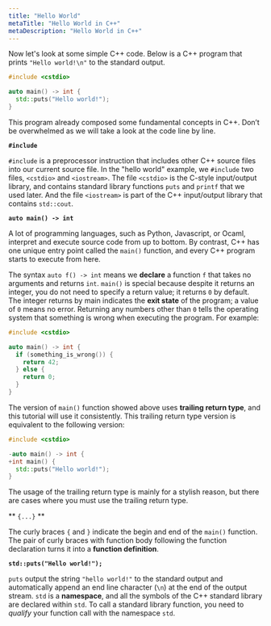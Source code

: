 ```yaml
---
title: "Hello World"
metaTitle: "Hello World in C++"
metaDescription: "Hello World in C++"
---
```


Now let's look at some simple C++ code.
Below is a C++ program that prints `"Hello world!\n"` to the standard output.

```cpp
#include <cstdio>

auto main() -> int {
  std::puts("Hello world!");
}
```

This program already composed some fundamental concepts in C++. Don’t be overwhelmed as we will take a look at the code line by line.

**`#include`**

`#include` is a preprocessor instruction that includes other C++ source files into our current source file.
In the "hello world" example, we `#include` two files, `<cstdio>` and `<iostream>`.
The file `<cstdio>` is the C-style input/output library, and contains standard library functions `puts` and `printf` that we used later.
And the file `<iostream>` is part of the C++ input/output library that contains `std::cout`.

**`auto main() -> int`**

A lot of programming languages, such as Python, Javascript, or Ocaml, interpret and execute source code from up to bottom.
By contrast, C++ has one unique entry point called the `main()` function, and every C++ program starts to execute from here.

The syntax `auto f() -> int` means we **declare** a function `f` that takes no arguments and returns `int`.
`main()` is special because despite it returns an integer, you do not need to specify a return value; it returns `0` by default.
The integer returns by main indicates the **exit state** of the program; a value of `0` means no error.
Returning any numbers other than `0` tells the operating system that something is wrong when executing the program.
For example:

```cpp
#include <cstdio>

auto main() -> int {
  if (something_is_wrong()) {
    return 42;
  } else {
    return 0;
  }
}
```

The version of `main()` function showed above uses **trailing return type**, and this tutorial will use it consistently.
This trailing return type version is equivalent to the following version:

```cpp
#include <cstdio>

-auto main() -> int {
+int main() {
  std::puts("Hello world!");
}
```

The usage of the trailing return type is mainly for a stylish reason, but there are cases where you must use the trailing return type.

** `{...}` **

The curly braces `{` and `}` indicate the begin and end of the `main()` function.
The pair of curly braces with function body following the function declaration turns it into a **function definition**.

**`std::puts("Hello world!");`**

`puts` output the string `"hello world!"` to the standard output and automatically append an end line character (`\n`) at the end of the output stream.
`std` is a **namespace**, and all the symbols of the C++ standard library are declared within `std`.
To call a standard library function, you need to *qualify* your function call with the namespace `std`.
